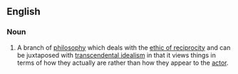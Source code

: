 {{wikipedia}}
==English==
===Noun===
{{en-noun|head=[[transcendental]] [[realism]]}}
# {{context|philosophy}} A branch of [[philosophy]] which deals with the [[ethic of reciprocity]] and can be juxtaposed with [[transcendental idealism]] in that it views things in terms of how they actually are rather than how they appear to the [[actor]].